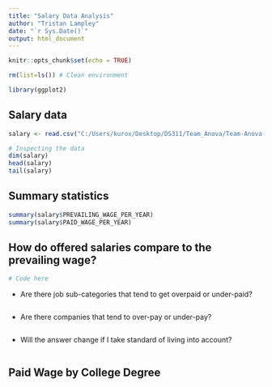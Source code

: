 ```yaml
---
title: "Salary Data Analysis"
author: "Tristan Lampley"
date: "`r Sys.Date()`"
output: html_document
---
```


```r
knitr::opts_chunk$set(echo = TRUE)
```

```r
rm(list=ls()) # Clean environment
```

```r
library(ggplot2)
```

## Salary data

```r
salary <- read.csv("C:/Users/kurox/Desktop/DS311/Team_Anova/Team-Anova-Project/Tristan_WIP/salary_data_states.csv")
```

```r
# Inspecting the data
dim(salary)
head(salary)
tail(salary)
```

## Summary statistics

```r
summary(salary$PREVAILING_WAGE_PER_YEAR)
summary(salary$PAID_WAGE_PER_YEAR)
```

## How do offered salaries compare to the prevailing wage?

```r
# Code here
```

- Are there job sub-categories that tend to get overpaid or under-paid?

```r

```

- Are there companies that tend to over-pay or under-pay?

```r

```

-  Will the answer change if I take standard of living into account?

```r
```

## Paid Wage by College Degree

```r

```


